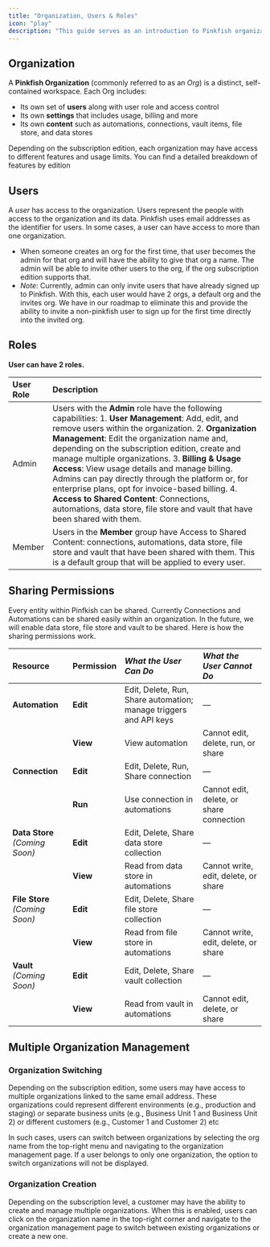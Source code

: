 ```yaml
---
title: "Organization, Users & Roles"
icon: "play"
description: "This guide serves as an introduction to Pinkfish organizations and users. It covers many of the concepts and terminology you would come across when managing or working within a Pinkfish organization. After reading this page, you should have a good understanding of the fundamentals for organizations users."
---
```


## **Organization**

A **Pinkfish Organization** (commonly referred to as an _Org_) is a distinct, self-contained workspace. Each Org includes:

- Its own set of **users** along with user role and access control
- Its own **settings** that includes usage, billing and more
- Its own **content** such as automations, connections, vault items, file store, and data stores

Depending on the subscription edition, each organization may have access to different features and usage limits. You can find a detailed breakdown of features by edition

## **Users**

A _user_ has access to the organization. Users represent the people with access to the organization and its data. Pinkfish uses email addresses as the identifier for users. In some cases, a user can have access to more than one organization.

- When someone creates an org for the first time, that user becomes the admin for that org and will have the ability to give that org a name. The admin will be able to invite other users to the org, if the org subscription edition supports that.
- _Note_: Currently, admin can only invite users that have already signed up to Pinkfish. With this, each user would have 2 orgs, a default org and the invites org. We have in our roadmap to eliminate this and provide the ability to invite a non-pinkfish user to sign up for the first time directly into the invited org.

## **Roles**

**User can have 2 roles.**

| User Role | **Description**                                                                                                                                                                                                                                                                                                                                                                                                                                                                                                                                                                                                 |
| :-------- | :-------------------------------------------------------------------------------------------------------------------------------------------------------------------------------------------------------------------------------------------------------------------------------------------------------------------------------------------------------------------------------------------------------------------------------------------------------------------------------------------------------------------------------------------------------------------------------------------------------------- |
| Admin     | Users with the **Admin** role have the following capabilities:     1. **User Management**: Add, edit, and remove users within the organization.   2. **Organization Management**: Edit the organization name and, depending on the subscription edition, create and manage multiple organizations.   3. **Billing & Usage Access**: View usage details and manage billing. Admins can pay directly through the platform or, for enterprise plans, opt for invoice-based billing.   4. **Access to Shared Content**: Connections, automations, data store, file store and vault that have been shared with them. |
| Member    | Users in the **Member** group have Access to Shared Content: connections, automations, data store, file store and vault that have been shared with them. This is a default group that will be applied to every user.                                                                                                                                                                                                                                                                                                                                                                                            |

## **Sharing Permissions**

Every entity within Pinfkish can be shared. Currently Connections and Automations can be shared easily within an organization. In the future, we will enable data store, file store and vault to be shared. Here is how the sharing permissions work.

| **Resource**                   | **Permission** | **_What the User Can Do_**                                        | **_What the User Cannot Do_**            |
| :----------------------------- | :------------- | :---------------------------------------------------------------- | :--------------------------------------- |
| **Automation**                 | **Edit**       | Edit, Delete, Run, Share automation; manage triggers and API keys | —                                        |
|                                | **View**       | View automation                                                   | Cannot edit, delete, run, or share       |
| **Connection**                 | **Edit**       | Edit, Delete, Run, Share connection                               | —                                        |
|                                | **Run**        | Use connection in automations                                     | Cannot edit, delete, or share connection |
| **Data Store** _(Coming Soon)_ | **Edit**       | Edit, Delete, Share data store collection                         | —                                        |
|                                | **View**       | Read from data store in automations                               | Cannot write, edit, delete, or share     |
| **File Store** _(Coming Soon)_ | **Edit**       | Edit, Delete, Share file store collection                         | —                                        |
|                                | **View**       | Read from file store in automations                               | Cannot write, edit, delete, or share     |
| **Vault** _(Coming Soon)_      | **Edit**       | Edit, Delete, Share vault collection                              | —                                        |
|                                | **View**       | Read from vault in automations                                    | Cannot edit, delete, or share            |

## **Multiple Organization Management**

### Organization Switching

Depending on the subscription edition, some users may have access to multiple organizations linked to the same email address. These organizations could represent different environments (e.g., production and staging) or separate business units (e.g., Business Unit 1 and Business Unit 2) or different customers (e.g., Customer 1 and Customer 2) etc

In such cases, users can switch between organizations by selecting the org name from the top-right menu and navigating to the organization management page. If a user belongs to only one organization, the option to switch organizations will not be displayed.

### Organization Creation

Depending on the subscription level, a customer may have the ability to create and manage multiple organizations. When this is enabled, users can click on the organization name in the top-right corner and navigate to the organization management page to switch between existing organizations or create a new one.